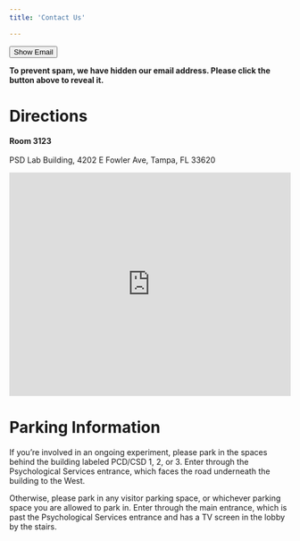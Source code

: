 ```yaml
---
title: 'Contact Us'

---
```



<script>
	function showEmail() {
		document.getElementById("email").style.display = "block";
		document.getElementById("show-button").style.display = "none";
	}
</script>




<button type="button" class="btn btn-light" id="show-button" onclick="showEmail()">Show Email</button>
<p id="email" style="display:none">artlab@gmail.com</p>



**To prevent spam, we have hidden our email address. Please click the button above to reveal it.**

# Directions
**Room 3123**
<br></br>
PSD Lab Building, 4202 E Fowler Ave, Tampa, FL 33620


<style>
  .map-container {
    position: relative;
    width: 100%;
    height: 400px;
  }
  .map-iframe {
    position: absolute;
    top: 0;
    left: 0;
    width: 100%;
    height: 100%;
    margin: auto;
  }
</style>

<div class="map-container">
  <iframe class="map-iframe" src="https://www.google.com/maps/embed?pb=!1m18!1m12!1m3!1d3520.711748323255!2d-82.42076268477186!3d28.06382468264554!2m3!1f0!2f0!3f0!3m2!1i1024!2i768!4f13.1!3m3!1m2!1s0x88c2c7bd01d8c54b%3A0xd6094c7c7033753d!2sPsychology%20and%20Communication%20Sciences%20and%20Disorders%20Lab%20Building%2C%20Tampa%2C%20FL%2033620!5e0!3m2!1sen!2sus!4v1675713543249!5m2!1sen!2sus"  frameborder="0" scrolling="no" marginheight="0" marginwidth="0"></iframe>
</div>

# Parking Information

If you're involved in an ongoing experiment, please park in the spaces behind the building labeled PCD/CSD 1, 2, or 3. Enter through the Psychological Services entrance, which faces the road underneath the building to the West.

Otherwise, please park in any visitor parking space, or whichever parking space you are allowed to park in. Enter through the main entrance, which is past the Psychological Services entrance and has a TV screen in the lobby by the stairs.